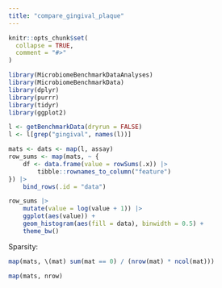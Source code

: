 ```yaml
---
title: "compare_gingival_plaque"
---
```


```r
knitr::opts_chunk$set(
  collapse = TRUE,
  comment = "#>"
)
```

```r
library(MicrobiomeBenchmarkDataAnalyses)
library(MicrobiomeBenchmarkData)
library(dplyr)
library(purrr)
library(tidyr)
library(ggplot2)
```

```r
l <- getBenchmarkData(dryrun = FALSE)
l <- l[grep("gingival", names(l))]
```

```r
mats <- dats <- map(l, assay)
row_sums <- map(mats, ~ {
    df <- data.frame(value = rowSums(.x)) |> 
        tibble::rownames_to_column("feature")
}) |> 
    bind_rows(.id = "data")
```

```r
row_sums |> 
    mutate(value = log(value + 1)) |> 
    ggplot(aes(value)) +
    geom_histogram(aes(fill = data), binwidth = 0.5) +
    theme_bw()
```
Sparsity:

```r
map(mats, \(mat) sum(mat == 0) / (nrow(mat) * ncol(mat)))
```

```r
map(mats, nrow)
```

